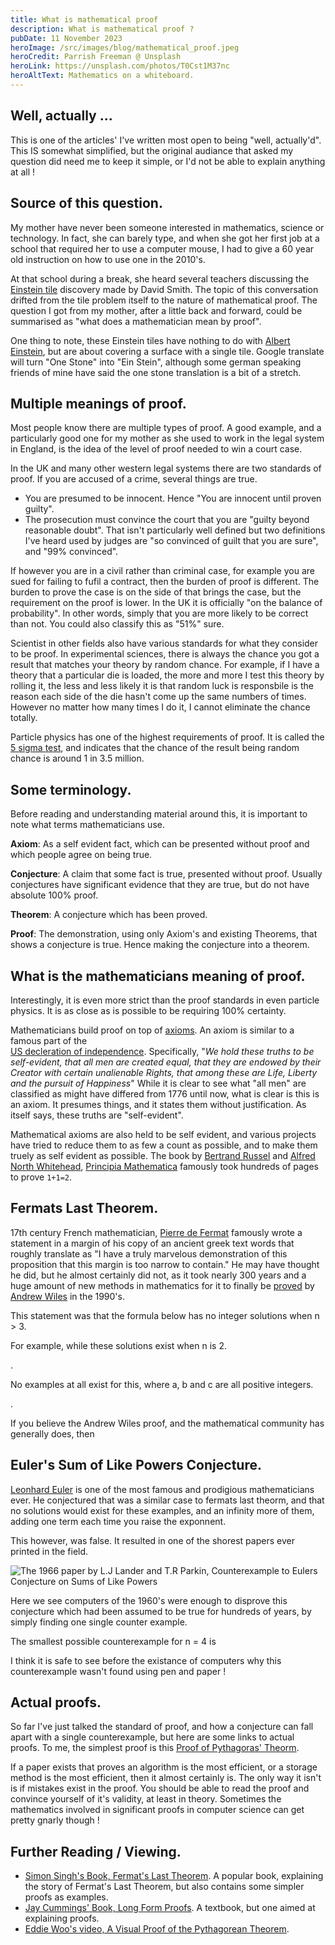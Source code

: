 ```yaml
---
title: What is mathematical proof
description: What is mathematical proof ?
pubDate: 11 November 2023
heroImage: /src/images/blog/mathematical_proof.jpeg
heroCredit: Parrish Freeman @ Unsplash
heroLink: https://unsplash.com/photos/T0Cst1M37nc
heroAltText: Mathematics on a whiteboard.
---
```



## Well, actually ...

This is one of the articles' I've written most open to being "well, actually'd". This IS somewhat simplified, but 
the original audiance that asked my question did need me to keep it simple, or I'd not be able to explain anything at all !

## Source of this question.

My mother have never been someone interested in mathematics, science or technology. In fact, she can
barely type, and when she got her first job at a school that required her to use a computer mouse,
I had to give a 60 year old instruction on how to use one in the 2010's.

At that school during a break, she heard several teachers discussing the 
[Einstein tile](https://www.livescience.com/newly-discovered-einstein-tile-is-a-13-sided-shape-that-solves-a-decades-old-math-problem)
discovery made by David Smith. The topic of this conversation drifted from the tile problem itself to the nature of mathematical proof.
The question I got from my mother, after a little back and forward, could be summarised as "what does a mathematician mean by proof".

One thing to note, these Einstein tiles have nothing to do with [Albert Einstein](https://en.wikipedia.org/wiki/Albert_Einstein),
but are about covering a surface with a single tile. Google translate will turn "One Stone" into "Ein Stein", although some
german speaking friends of mine have said the one stone translation is a bit of a stretch.

## Multiple meanings of proof.

Most people know there are multiple types of proof. A good example, and a particularly good one for my mother as she used to work in
the legal system in England, is the idea of the level of proof needed to win a court case.

In the UK and many other western legal systems there are two standards of proof. If you are accused of a crime, several things are true.

- You are presumed to be innocent. Hence "You are innocent until proven guilty".
- The prosecution must convince the court that you are "guilty beyond reasonable doubt". That isn't particularly well defined but two
definitions I've heard used by judges are "so convinced of guilt that you are sure", and "99% convinced".

If however you are in a civil rather than criminal case, for example you are sued for failing to fufil a contract, then the burden of
proof is different. The burden to prove the case is on the side of that brings the case, but the requirement on the proof is lower.
In the UK it is officially "on the balance of probability". In other words, simply that you are more likely to be correct than not.
You could also classify this as "51%" sure.

Scientist in other fields also have various standards for what they consider to be proof. In experimental sciences, there is always
the chance you got a result that matches your theory by random chance. For example, if I have a theory that a particular die is loaded,
the more and more I test this theory by rolling it, the less and less likely it is that random luck is responsbile is the reason
each side of the die hasn't come up the same numbers of times. However no matter how many times I do it, I cannot eliminate the
chance totally.

Particle physics has one of the highest requirements of proof. It is called the [5 sigma test](https://cds.cern.ch/record/44944?ln=en), and
indicates that the chance of the result being random chance is around 1 in 3.5 million.

## Some terminology.

Before reading and understanding material around this, it is important to note what terms mathematicians use.

**Axiom**: As a self evident fact, which can be presented without proof and which people agree on being true.

**Conjecture**: A claim that some fact is true, presented without proof. Usually conjectures have significant evidence that they
are true, but do not have absolute 100% proof.

**Theorem**: A conjecture which has been proved.

**Proof**: The demonstration, using only Axiom's and existing Theorems, that shows a conjecture is true. Hence making the
conjecture into a theorem.

## What is the mathematicians meaning of proof.

Interestingly, it is even more strict than the proof standards in even particle physics. It is as close as is possible to be requiring
100% certainty. 

Mathematicians build proof on top of [axioms](https://en.wikipedia.org/wiki/Axiom). An axiom is similar to a famous part of the  
[US decleration of independence](https://www.archives.gov/founding-docs/declaration-transcript). Specifically, 
"*We hold these truths to be self-evident, that all men are created equal, that they are endowed by their Creator 
with certain unalienable Rights, that among these are Life, Liberty and the pursuit of Happiness*" While it is clear to see
what "all men" are classified as might have differed from 1776 until now, what is clear is this is an axiom. It presumes things,
and it states them without justification. As itself says, these truths are "self-evident".

Mathematical axioms are also held to be self evident, and various projects have tried to reduce them to as few a count as possible,
and to make them truely as self evident as possible. The book by [Bertrand Russel](https://en.wikipedia.org/wiki/Bertrand_Russell)
and [Alfred North Whitehead](https://en.wikipedia.org/wiki/Alfred_North_Whitehead), 
[Principia Mathematica](https://en.wikipedia.org/wiki/Principia_Mathematica) famously took hundreds of pages to prove `1+1=2`.

## Fermats Last Theorem.

17th century French mathematician, [Pierre de Fermat](https://en.wikipedia.org/wiki/Pierre_de_Fermat) famously wrote a statement
in a margin of his copy of an ancient greek text words that roughly translate as 
"I have a truly marvelous demonstration of this proposition that this margin is too narrow to contain." He may have thought
he did, but he almost certainly did not, as it took nearly 300 years and a huge amount of new methods in mathematics for it to
finally be [proved](https://en.wikipedia.org/wiki/Wiles%27s_proof_of_Fermat%27s_Last_Theorem) 
by [Andrew Wiles](https://en.wikipedia.org/wiki/Andrew_Wiles) in the 1990's.

This statement was that the formula below has no integer solutions when n > 3.

<Latex formula='x^n + y^n = z^n'/>

For example, while these solutions exist when n is 2.

<Latex formula='3^2 + 4^2 = 5^2 \hspace{10px} and \hspace{10px} 5^2 + 12^2 = 13^2'/>.

No examples at all exist for this, where a, b and c are all positive integers.

<Latex formula='a^3 + b^3 = c^3 \hspace{10px} or \hspace{10px} a^4 + b^4 = c^4 \hspace{10px} or \hspace{10px} a^5 + b^5 = c^5 \hspace{10px} and\hspace{2px} so\hspace{2px} on ...' />.

If you believe the Andrew Wiles proof, and the mathematical community has generally does, then 

## Euler's Sum of Like Powers Conjecture.

[Leonhard Euler](https://en.wikipedia.org/wiki/Leonhard_Euler) is one of the most famous and prodigious mathematicians ever. He conjectured that was a similar case to fermats last
theorm, and that no solutions would exist for these examples, and an infinity more of them, adding one term each time you raise the exponnent.

<Latex formula='a^4 + b^4 + c^4 = d^4 \hspace{10px} or \hspace{10px} a^5 + b^5 + c^5 + d^5 = e^5' />

This however, was false. It resulted in one of the shorest papers ever printed in the field.

<Image src={shortpaper} alt='The 1966 paper by L.J Lander and T.R Parkin, Counterexample to Eulers Conjecture on Sums of Like Powers' class="center" />

Here we see computers of the 1960's were enough to disprove this conjecture which had been assumed to be true for hundreds of years, by simply finding
one single counter example.

The smallest possible counterexample for n = 4 is

<Latex formula='95800^4 + 217519^4 + 414560^4 = 422481^4 = 31,858,749,840,007,945,920,321' />

I think it is safe to see before the existance of computers why this counterexample wasn't found using pen and paper !

## Actual proofs.

So far I've just talked the standard of proof, and how a conjecture can fall apart with a single counterexample, but here are some links
to actual proofs. To me, the simplest proof is this [Proof of Pythagoras' Theorm](https://www.mathsisfun.com/geometry/pythagorean-theorem-proof.html).

If a paper exists that proves an algorithm is the most efficient, or a storage method is the most efficient, then it almost certainly is. The only
way it isn't is if mistakes exist in the proof. You should be able to read the proof and convince yourself of it's validity, at least in theory. Sometimes the
mathematics involved in significant proofs in computer science can get pretty gnarly though !

## Further Reading / Viewing.

- [Simon Singh's Book, Fermat's Last Theorem](https://www.amazon.co.uk/Fermats-Last-Theorem-Confounded-Greatest/). A popular book, explaining the story of Fermat's Last Theorem, but also contains some simpler proofs as examples.
- [Jay Cummings' Book, Long Form Proofs](https://www.amazon.co.uk/Proofs-Long-Form-Mathematics-Textbook-Math/). A textbook, but one aimed at explaining proofs.
- [Eddie Woo's video, A Visual Proof of the Pythagorean Theorem](https://www.youtube.com/watch?v=tTHhBE5lYTg).
